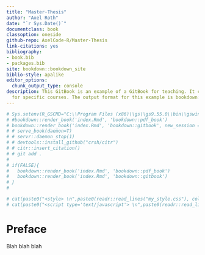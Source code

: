 ```yaml
--- 
title: "Master-Thesis"
author: "Axel Roth"
date: "`r Sys.Date()`"
documentclass: book
classoption: oneside
github-repo: AxelCode-R/Master-Thesis
link-citations: yes
bibliography:
- book.bib
- packages.bib
site: bookdown::bookdown_site
biblio-style: apalike
editor_options:
  chunk_output_type: console
description: This GitBook is an example of a GitBook for teaching. It can be adapted
  for specific courses. The output format for this example is bookdown::gitbook.
---
```

```r
# Sys.setenv(R_GSCMD="C:\\Program Files (x86)\\gs\\gs9.55.0\\bin\\gswin32.exe")
# #bookdown::render_book('index.Rmd', 'bookdown::pdf_book')
# bookdown::render_book('index.Rmd', 'bookdown::gitbook', new_session = F)
# # serve_book(daemon=T)
# # servr::daemon_stop(1)
# # devtools::install_github("crsh/citr")
# # citr::insert_citation()
# # git add .
# 
# if(FALSE){
#   bookdown::render_book('index.Rmd', 'bookdown::pdf_book')
#   bookdown::render_book('index.Rmd', 'bookdown::gitbook')
# }
# 
```


```r
# cat(paste0("<style> \n",paste0(readr::read_lines("my_style.css"), collapse = " \n")," </style>"))
# cat(paste0("<script type='text/javascript'> \n",paste0(readr::read_lines("script.js"), collapse = " \n")," </script>"))
```


# Preface {-}
\renewcommand{\chaptermark}[1]{\markboth{\uppercase{#1}}{\uppercase{#1}}}
\chaptermark{Preface}

Blah blah blah

\renewcommand{\chaptermark}[1]{\markboth{\uppercase{\thechapter. \ #1}}{}}
